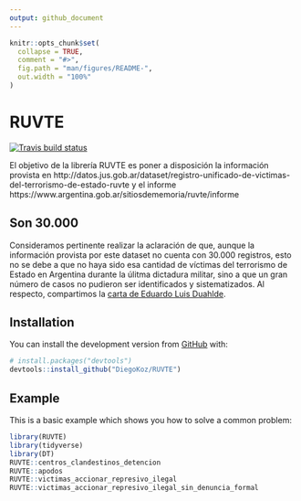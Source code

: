 ```yaml
---
output: github_document
---
```


<!-- README.md is generated from README.Rmd. Please edit that file -->

```r
knitr::opts_chunk$set(
  collapse = TRUE,
  comment = "#>",
  fig.path = "man/figures/README-",
  out.width = "100%"
)
```
# RUVTE

<!-- badges: start -->
[![Travis build status](https://travis-ci.org/DiegoKoz/RUVTE.svg?branch=master)](https://travis-ci.org/DiegoKoz/RUVTE)
<!--[![Codecov test coverage](https://codecov.io/gh/DiegoKoz/RUVTE/branch/master/graph/badge.svg)](https://codecov.io/gh/DiegoKoz/RUVTE?branch=master)-->
<!-- badges: end -->

El objetivo de la librería RUVTE es poner a disposición la información provista en  http://datos.jus.gob.ar/dataset/registro-unificado-de-victimas-del-terrorismo-de-estado-ruvte y el informe https://www.argentina.gob.ar/sitiosdememoria/ruvte/informe 


## Son 30.000

Consideramos pertinente realizar la aclaración de que, aunque la información provista por este dataset no cuenta con 30.000 registros, esto no se debe a que no haya sido esa cantidad de víctimas del terrorismo de Estado en Argentina durante la úlitma dictadura militar, sino a que un gran número de casos no pudieron ser identificados y sistematizados. Al respecto, compartimos la [carta de Eduardo Luis Duahlde](https://diegokoz.github.io/RUVTE//articles/Carta_Duhalde.html).


## Installation

You can install the development version from [GitHub](https://github.com/) with:

``` r
# install.packages("devtools")
devtools::install_github("DiegoKoz/RUVTE")
```
## Example

This is a basic example which shows you how to solve a common problem:

```r
library(RUVTE)
library(tidyverse)
library(DT)
RUVTE::centros_clandestinos_detencion
RUVTE::apodos
RUVTE::victimas_accionar_represivo_ilegal
RUVTE::victimas_accionar_represivo_ilegal_sin_denuncia_formal
```

